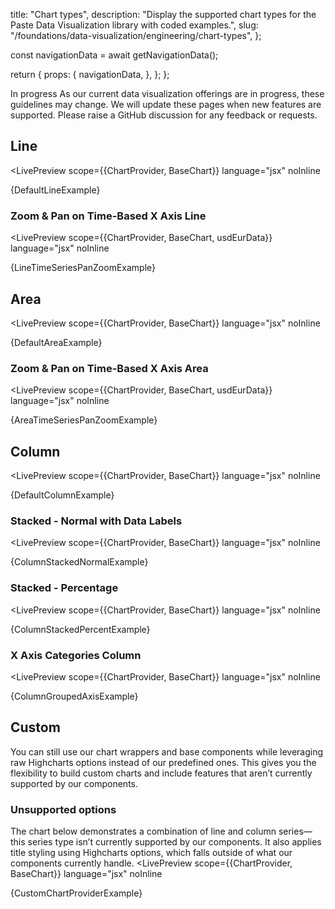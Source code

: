   title: "Chart types",
  description: "Display the supported chart types for the Paste Data Visualization library with coded examples.",
  slug: "/foundations/data-visualization/engineering/chart-types",
};





  const navigationData = await getNavigationData();
  
  return {
    props: {
      navigationData,
    },
  };
};

<GenericHeader name={meta.title} description={meta.description} categoryRoute={SidebarCategoryRoutes.FOUNDATIONS}>
  <PageHeaderSeparator>
    <Separator orientation="horizontal" />
  </PageHeaderSeparator>
</GenericHeader>

<contentwrapper>

<PageAside data={mdxHeadings} />

<content>

<Box marginBottom="space60">
  <Callout variant="neutral">
    <CalloutHeading>In progress</CalloutHeading>
    <CalloutText>As our current data visualization offerings are in progress, these guidelines may change. We will update these pages when new features are supported. Please raise a <Anchor showExternal={true} href="https://github.com/twilio-labs/paste/discussions/new?category=general">GitHub discussion</Anchor> for any feedback or requests.</CalloutText>
  </Callout>
</Box>

## Line

<LivePreview
  scope={{ChartProvider, BaseChart}}
  language="jsx"
  noInline
>
{DefaultLineExample}
</LivePreview>

### Zoom & Pan on Time-Based X Axis Line

<LivePreview
  scope={{ChartProvider, BaseChart, usdEurData}}
  language="jsx"
  noInline
>
{LineTimeSeriesPanZoomExample}
</LivePreview>

## Area

<LivePreview
  scope={{ChartProvider, BaseChart}}
  language="jsx"
  noInline
>
{DefaultAreaExample}
</LivePreview>

### Zoom & Pan on Time-Based X Axis Area

<LivePreview
  scope={{ChartProvider, BaseChart, usdEurData}}
  language="jsx"
  noInline
>
{AreaTimeSeriesPanZoomExample}
</LivePreview>

## Column

<LivePreview
  scope={{ChartProvider, BaseChart}}
  language="jsx"
  noInline
>
{DefaultColumnExample}
</LivePreview>

### Stacked - Normal with Data Labels

<LivePreview
  scope={{ChartProvider, BaseChart}}
  language="jsx"
  noInline
>
{ColumnStackedNormalExample}
</LivePreview>

### Stacked - Percentage

<LivePreview
  scope={{ChartProvider, BaseChart}}
  language="jsx"
  noInline
>
{ColumnStackedPercentExample}
</LivePreview>

### X Axis Categories Column

<LivePreview
  scope={{ChartProvider, BaseChart}}
  language="jsx"
  noInline
>
{ColumnGroupedAxisExample}
</LivePreview>

## Custom

You can still use our chart wrappers and base components while leveraging raw Highcharts options instead of our predefined ones. This gives you the flexibility to build custom charts and include features that aren’t currently supported by our components.

### Unsupported options

The chart below demonstrates a combination of line and column series—this series type isn’t currently supported by our components. It also applies title styling using Highcharts options, which falls outside of what our components currently handle.
<LivePreview
  scope={{ChartProvider, BaseChart}}
  language="jsx"
  noInline
>
{CustomChartProviderExample}
</LivePreview>

</content>

</contentwrapper>
